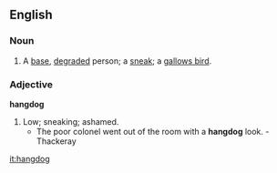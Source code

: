 ==English==
===Noun===
{{en-noun-reg}}
# A [[base]], [[degrade]]d person; a [[sneak]]; a [[gallows bird]].

===Adjective===
'''hangdog'''
# Low; sneaking; ashamed.
#* The poor colonel went out of the room with a '''hangdog''' look. - Thackeray

[[it:hangdog]]